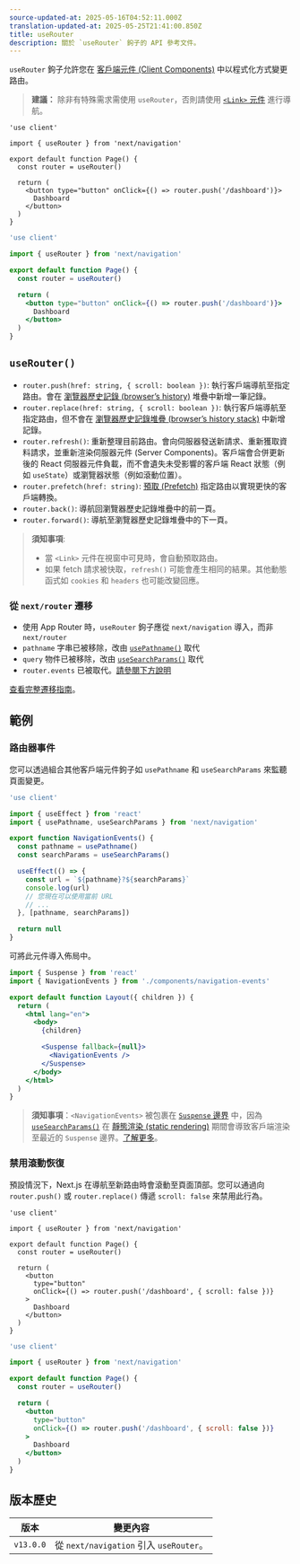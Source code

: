 ```yaml
---
source-updated-at: 2025-05-16T04:52:11.000Z
translation-updated-at: 2025-05-25T21:41:00.850Z
title: useRouter
description: 關於 `useRouter` 鉤子的 API 參考文件。
---
```


`useRouter` 鉤子允許您在 [客戶端元件 (Client Components)](/docs/app/building-your-application/rendering/client-components) 中以程式化方式變更路由。

> **建議：** 除非有特殊需求需使用 `useRouter`，否則請使用 [`<Link>` 元件](/docs/app/building-your-application/routing/linking-and-navigating#link-component) 進行導航。

```tsx filename="app/example-client-component.tsx" switcher
'use client'

import { useRouter } from 'next/navigation'

export default function Page() {
  const router = useRouter()

  return (
    <button type="button" onClick={() => router.push('/dashboard')}>
      Dashboard
    </button>
  )
}
```

```jsx filename="app/example-client-component.js" switcher
'use client'

import { useRouter } from 'next/navigation'

export default function Page() {
  const router = useRouter()

  return (
    <button type="button" onClick={() => router.push('/dashboard')}>
      Dashboard
    </button>
  )
}
```

## `useRouter()`

- `router.push(href: string, { scroll: boolean })`: 執行客戶端導航至指定路由。會在 [瀏覽器歷史記錄 (browser’s history)](https://developer.mozilla.org/docs/Web/API/History_API) 堆疊中新增一筆記錄。
- `router.replace(href: string, { scroll: boolean })`: 執行客戶端導航至指定路由，但不會在 [瀏覽器歷史記錄堆疊 (browser’s history stack)](https://developer.mozilla.org/docs/Web/API/History_API) 中新增記錄。
- `router.refresh()`: 重新整理目前路由。會向伺服器發送新請求、重新獲取資料請求，並重新渲染伺服器元件 (Server Components)。客戶端會合併更新後的 React 伺服器元件負載，而不會遺失未受影響的客戶端 React 狀態（例如 `useState`）或瀏覽器狀態（例如滾動位置）。
- `router.prefetch(href: string)`: [預取 (Prefetch)](/docs/app/building-your-application/routing/linking-and-navigating#1-prefetching) 指定路由以實現更快的客戶端轉換。
- `router.back()`: 導航回瀏覽器歷史記錄堆疊中的前一頁。
- `router.forward()`: 導航至瀏覽器歷史記錄堆疊中的下一頁。

> **須知事項**:
>
> - 當 `<Link>` 元件在視窗中可見時，會自動預取路由。
> - 如果 fetch 請求被快取，`refresh()` 可能會產生相同的結果。其他動態函式如 `cookies` 和 `headers` 也可能改變回應。

### 從 `next/router` 遷移

- 使用 App Router 時，`useRouter` 鉤子應從 `next/navigation` 導入，而非 `next/router`
- `pathname` 字串已被移除，改由 [`usePathname()`](/docs/app/api-reference/functions/use-pathname) 取代
- `query` 物件已被移除，改由 [`useSearchParams()`](/docs/app/api-reference/functions/use-search-params) 取代
- `router.events` 已被取代。[請參閱下方說明](#router-events)

[查看完整遷移指南](/docs/app/building-your-application/upgrading/app-router-migration)。

## 範例

### 路由器事件

您可以透過組合其他客戶端元件鉤子如 `usePathname` 和 `useSearchParams` 來監聽頁面變更。

```jsx filename="app/components/navigation-events.js"
'use client'

import { useEffect } from 'react'
import { usePathname, useSearchParams } from 'next/navigation'

export function NavigationEvents() {
  const pathname = usePathname()
  const searchParams = useSearchParams()

  useEffect(() => {
    const url = `${pathname}?${searchParams}`
    console.log(url)
    // 您現在可以使用當前 URL
    // ...
  }, [pathname, searchParams])

  return null
}
```

可將此元件導入佈局中。

```jsx filename="app/layout.js" highlight={2,10-12}
import { Suspense } from 'react'
import { NavigationEvents } from './components/navigation-events'

export default function Layout({ children }) {
  return (
    <html lang="en">
      <body>
        {children}

        <Suspense fallback={null}>
          <NavigationEvents />
        </Suspense>
      </body>
    </html>
  )
}
```

> **須知事項**：`<NavigationEvents>` 被包裹在 [`Suspense` 邊界](/docs/app/building-your-application/routing/loading-ui-and-streaming#example) 中，因為 [`useSearchParams()`](/docs/app/api-reference/functions/use-search-params) 在 [靜態渲染 (static rendering)](/docs/app/building-your-application/rendering/server-components#static-rendering-default) 期間會導致客戶端渲染至最近的 `Suspense` 邊界。[了解更多](/docs/app/api-reference/functions/use-search-params#behavior)。

### 禁用滾動恢復

預設情況下，Next.js 在導航至新路由時會滾動至頁面頂部。您可以通過向 `router.push()` 或 `router.replace()` 傳遞 `scroll: false` 來禁用此行為。

```tsx filename="app/example-client-component.tsx" switcher
'use client'

import { useRouter } from 'next/navigation'

export default function Page() {
  const router = useRouter()

  return (
    <button
      type="button"
      onClick={() => router.push('/dashboard', { scroll: false })}
    >
      Dashboard
    </button>
  )
}
```

```jsx filename="app/example-client-component.jsx" switcher
'use client'

import { useRouter } from 'next/navigation'

export default function Page() {
  const router = useRouter()

  return (
    <button
      type="button"
      onClick={() => router.push('/dashboard', { scroll: false })}
    >
      Dashboard
    </button>
  )
}
```

## 版本歷史

| 版本       | 變更內容                                      |
| ---------- | -------------------------------------------- |
| `v13.0.0`  | 從 `next/navigation` 引入 `useRouter`。      |